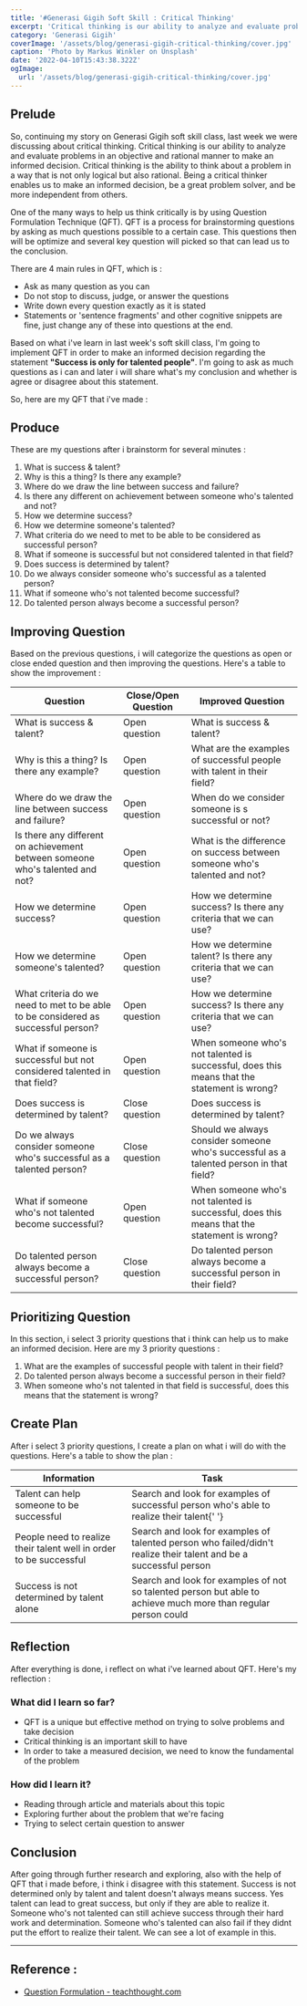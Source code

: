 ```yaml
---
title: '#Generasi Gigih Soft Skill : Critical Thinking'
excerpt: 'Critical thinking is our ability to analyze and evaluate problems in an objective and rational manner to make an informed decision. Critical thinking is the ability to think about a problem in a way that is not only logical but also rational.'
category: 'Generasi Gigih'
coverImage: '/assets/blog/generasi-gigih-critical-thinking/cover.jpg'
caption: 'Photo by Markus Winkler on Unsplash'
date: '2022-04-10T15:43:38.322Z'
ogImage:
  url: '/assets/blog/generasi-gigih-critical-thinking/cover.jpg'
---
```


## Prelude

So, continuing my story on Generasi Gigih soft skill class, last week we were discussing about critical thinking. Critical thinking is our ability to analyze and evaluate problems in an objective and rational manner to make an informed decision. Critical thinking is the ability to think about a problem in a way that is not only logical but also rational. Being a critical thinker enables us to make an informed decision, be a great problem solver, and be more independent from others.

One of the many ways to help us think critically is by using Question Formulation Technique (QFT). QFT is a process for brainstorming questions by asking as much questions possible to a certain case. This questions then will be optimize and several key question will picked so that can lead us to the conclusion.

There are 4 main rules in QFT, which is :

- Ask as many question as you can
- Do not stop to discuss, judge, or answer the questions
- Write down every question exactly as it is stated
- Statements or &apos;sentence fragments&apos; and other cognitive snippets are fine, just change any of these into questions at the end.

Based on what i&apos;ve learn in last week&apos;s soft skill class, I&apos;m going to implement QFT in order to make an informed decision regarding the statement **"Success is only for talented people"**. I&apos;m going to ask as much questions as i can and later i will share what&apos;s my conclusion and whether is agree or disagree about this statement.

So, here are my QFT that i&apos;ve made :

## Produce

These are my questions after i brainstorm for several minutes :

1. What is success & talent?
2. Why is this a thing? Is there any example?
3. Where do we draw the line between success and failure?
4. Is there any different on achievement between someone who&apos;s talented and not?
5. How we determine success?
6. How we determine someone&apos;s talented?
7. What criteria do we need to met to be able to be considered as successful person?
8. What if someone is successful but not considered talented in that field?
9. Does success is determined by talent?
10. Do we always consider someone who&apos;s successful as a talented person?
11. What if someone who&apos;s not talented become successful?
12. Do talented person always become a successful person?

## Improving Question

Based on the previous questions, i will categorize the questions as open or close ended question and then improving the questions. Here&apos;s a table to show the improvement :

<table>
  <thead>
    <tr>
      <th>Question</th>
      <th>Close/Open Question</th>
      <th>Improved Question</th>
    </tr>
  </thead>
  <tbody>
    <tr>
      <td>What is success &amp; talent?</td>
      <td>Open question</td>
      <td>What is success &amp; talent?</td>
    </tr>
    <tr>
      <td>Why is this a thing? Is there any example?</td>
      <td>Open question</td>
      <td>
        What are the examples of successful people with talent in their field?
      </td>
    </tr>
    <tr>
      <td>Where do we draw the line between success and failure?</td>
      <td>Open question</td>
      <td>When do we consider someone is s successful or not?</td>
    </tr>
    <tr>
      <td>
        Is there any different on achievement between someone who&apos;s
        talented and not?
      </td>
      <td>Open question</td>
      <td>
        What is the difference on success between someone who&apos;s talented
        and not?
      </td>
    </tr>
    <tr>
      <td>How we determine success?</td>
      <td>Open question</td>
      <td>How we determine success? Is there any criteria that we can use?</td>
    </tr>
    <tr>
      <td>How we determine someone&apos;s talented?</td>
      <td>Open question</td>
      <td>How we determine talent? Is there any criteria that we can use?</td>
    </tr>
    <tr>
      <td>
        What criteria do we need to met to be able to be considered as
        successful person?
      </td>
      <td>Open question</td>
      <td>How we determine success? Is there any criteria that we can use?</td>
    </tr>
    <tr>
      <td>
        What if someone is successful but not considered talented in that field?
      </td>
      <td>Open question</td>
      <td>
        When someone who&apos;s not talented is successful, does this means that
        the statement is wrong?
      </td>
    </tr>
    <tr>
      <td>Does success is determined by talent?</td>
      <td>Close question</td>
      <td>Does success is determined by talent?</td>
    </tr>
    <tr>
      <td>
        Do we always consider someone who&apos;s successful as a talented
        person?
      </td>
      <td>Close question</td>
      <td>
        Should we always consider someone who&apos;s successful as a talented
        person in that field?
      </td>
    </tr>
    <tr>
      <td>What if someone who&apos;s not talented become successful?</td>
      <td>Open question</td>
      <td>
        When someone who&apos;s not talented is successful, does this means that
        the statement is wrong?
      </td>
    </tr>
    <tr>
      <td>Do talented person always become a successful person?</td>
      <td>Close question</td>
      <td>
        Do talented person always become a successful person in their field?
      </td>
    </tr>
  </tbody>
</table>

## Prioritizing Question

In this section, i select 3 priority questions that i think can help us to make an informed decision. Here are my 3 priority questions :

1. What are the examples of successful people with talent in their field?
2. Do talented person always become a successful person in their field?
3. When someone who&apos;s not talented in that field is successful, does this means that the statement is wrong?

## Create Plan

After i select 3 priority questions, I create a plan on what i will do with the questions. Here&apos;s a table to show the plan :

<table>
  <thead>
    <tr>
      <th>Information</th>
      <th>Task</th>
    </tr>
  </thead>
  <tbody>
    <tr>
      <td>Talent can help someone to be successful</td>
      <td>
        Search and look for examples of successful person who&apos;s able to
        realize their talent{' '}
      </td>
    </tr>
    <tr>
      <td>
        People need to realize their talent well in order to be successful
      </td>
      <td>
        Search and look for examples of talented person who failed/didn&apos;t
        realize their talent and be a successful person
      </td>
    </tr>
    <tr>
      <td>Success is not determined by talent alone</td>
      <td>
        Search and look for examples of not so talented person but able to
        achieve much more than regular person could
      </td>
    </tr>
  </tbody>
</table>

## Reflection

After everything is done, i reflect on what i&apos;ve learned about QFT. Here&apos;s my reflection :

### What did I learn so far?

- QFT is a unique but effective method on trying to solve problems and take decision
- Critical thinking is an important skill to have
- In order to take a measured decision, we need to know the fundamental of the problem

### How did I learn it?

- Reading through article and materials about this topic
- Exploring further about the problem that we&apos;re facing
- Trying to select certain question to answer

## Conclusion

After going through further research and exploring, also with the help of QFT that i made before, i think i disagree with this statement. Success is not determined only by talent and talent doesn&apos;t always means success. Yes talent can lead to great success, but only if they are able to realize it. Someone who&apos;s not talented can still achieve success through their hard work and determination. Someone who&apos;s talented can also fail if they didnt put the effort to realize their talent. We can see a lot of example in this.

---

## Reference :

- [Question Formulation - teachthought.com](https://www.teachthought.com/critical-thinking/question-formulation/)
